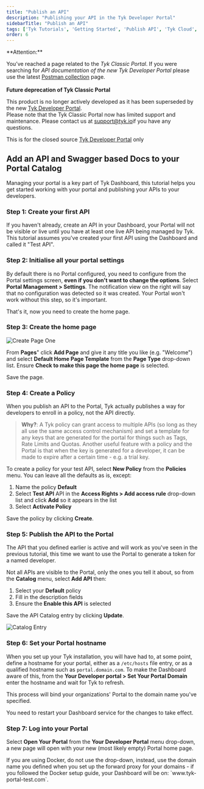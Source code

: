 ```yaml
---
title: "Publish an API"
description: "Publishing your API in the Tyk Developer Portal"
sidebarTitle: "Publish an API"
tags: ['Tyk Tutorials', 'Getting Started', 'Publish API', 'Tyk Cloud', 'Tyk Self-Managed', 'Developer Portal']
order: 6
---
```




<Warning>
**Attention:**

You’ve reached a page related to the *Tyk Classic Portal*. If you were searching for *API documentation of the new Tyk
Developer Portal* please use the latest
[Postman collection](/docsv2/nightly/product-stack/tyk-enterprise-developer-portal/api-documentation/tyk-edp-api) page.
<br />
<br />
**Future deprecation of Tyk Classic Portal**

This product is no longer actively developed as it
has been superseded by the new [Tyk Developer Portal](/docsv2/nightly/portal/overview).
<br />
Please note that the Tyk Classic Portal now has limited support and maintenance. Please contact us at
[support@tyk.io](<mailto:support@tyk.io?subject=Tyk classic developer portal>)if you have any questions.
</Warning>


This is for the closed source [Tyk Developer Portal](/docsv2/nightly/tyk-developer-portal) only

<Tabs>
<Tab title="Cloud">

<CreatePortalEntryInclude/>

</Tab>
<Tab title="Self-Managed">

## Add an API and Swagger based Docs to your Portal Catalog

Managing your portal is a key part of Tyk Dashboard, this tutorial helps you get started working with your portal and publishing your APIs to your developers.

### Step 1: Create your first API

If you haven't already, create an API in your Dashboard, your Portal will not be visible or live until you have at least one live API being managed by Tyk. This tutorial assumes you've created your first API using the Dashboard and called it "Test API".

### Step 2: Initialise all your portal settings

By default there is no Portal configured, you need to configure from the Portal settings screen, **even if you don't want to change the options**. Select **Portal Management > Settings**. The notification view on the right will say that no configuration was detected so it was created. Your Portal won't work without this step, so it's important.

That's it, now you need to create the home page.

### Step 3: Create the home page

<img src="/img/2.10/home_page_template.png" alt="Create Page One" />

From **Pages**" click **Add Page** and give it any title you like (e.g. "Welcome") and select **Default Home Page Template** from the **Page Type** drop-down list. Ensure **Check to make this page the home page** is selected.

Save the page.

### Step 4: Create a Policy

When you publish an API to the Portal, Tyk actually publishes a way for developers to enroll in a policy, not the API directly.

> **Why?**: A Tyk policy can grant access to multiple APIs (so long as they all use the same access control mechanism) and set a template for any keys that are generated for the portal for things such as Tags, Rate Limits and Quotas. Another useful feature with a policy and the Portal is that when the key is generated for a developer, it can be made to expire after a certain time - e.g. a trial key.

To create a policy for your test API, select **New Policy** from the **Policies** menu. You can leave all the defaults as is, except:

1.  Name the policy **Default**
2.  Select **Test API** API in the **Access Rights > Add access rule** drop-down list and click **Add** so it appears in the list
3.  Select **Activate Policy**

Save the policy by clicking **Create**.

### Step 5: Publish the API to the Portal

The API that you defined earlier is active and will work as you've seen in the previous tutorial, this time we want to use the Portal to generate a token for a named developer.

Not all APIs are visible to the Portal, only the ones you tell it about, so from the **Catalog** menu, select **Add API** then:

1.  Select your **Default** policy
2.  Fill in the description fields
3.  Ensure the **Enable this API** is selected

Save the API Catalog entry by clicking **Update**.

<img src="/img/2.10/portal_confirmation_on_prem.png" alt="Catalog Entry" />

### Step 6: Set your Portal hostname

When you set up your Tyk installation, you will have had to, at some point, define a hostname for your portal, either as a `/etc/hosts` file entry, or as a qualified hostname such as `portal.domain.com`. To make the Dashboard aware of this, from the **Your Developer portal > Set Your Portal Domain** enter the hostname and wait for Tyk to refresh.

This process will bind your organizations' Portal to the domain name you've specified.


<Note>
You need to restart your Dashboard service for the changes to take effect.
</Note>



### Step 7: Log into your Portal

Select **Open Your Portal** from the **Your Developer Portal** menu drop-down, a new page will open with your new (most likely empty) Portal home page.


<Note>
If you are using Docker, do not use the drop-down, instead, use the domain name you defined when you set up the forward proxy for your domains - if you followed the Docker setup guide, your Dashboard will be on: `www.tyk-portal-test.com`.
</Note>


</Tab>
</Tabs>
